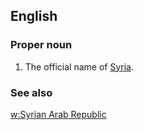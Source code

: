 ==English==

===Proper noun===
{{en-proper noun}}

# The official name of [[Syria]].

===See also===
[[w:Syrian Arab Republic]]